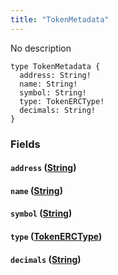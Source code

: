 ```yaml
---
title: "TokenMetadata"
---
```


No description

```
type TokenMetadata {
  address: String!
  name: String!
  symbol: String!
  type: TokenERCType!
  decimals: String!
}

```

### Fields[](#fields "Direct link to heading")

#### `address` ([String](/developer/graphql-api/references/scalars/string))[](#address-string "Direct link to heading")

#### `name` ([String](/developer/graphql-api/references/scalars/string))[](#name-string "Direct link to heading")

#### `symbol` ([String](/developer/graphql-api/references/scalars/string))[](#symbol-string "Direct link to heading")

#### `type` ([TokenERCType](/developer/graphql-api/references/enums/token-erctype))[](#type-tokenerctype "Direct link to heading")

#### `decimals` ([String](/developer/graphql-api/references/scalars/string))[](#decimals-string "Direct link to heading")